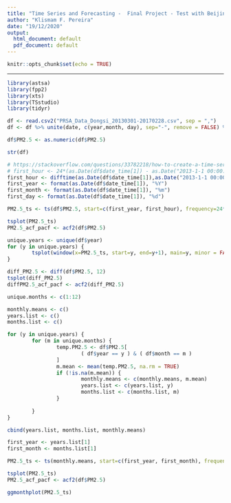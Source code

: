 ```yaml
---
title: "Time Series and Forecasting -  Final Project - Test with Beijing Air Data"
author: "Klismam F. Pereira"
date: "19/12/2020"
output:
  html_document: default
  pdf_document: default
---
```


```r
knitr::opts_chunk$set(echo = TRUE)
```
___  

```r
library(astsa)
library(fpp2)
library(xts)
library(TSstudio)
library(tidyr)
```

```r
df <- read.csv2("PRSA_Data_Dongsi_20130301-20170228.csv", sep = ",")
df <- df %>% unite(date, c(year,month, day), sep="-", remove = FALSE) %>% unite(date_time, c(date, hour), sep=" ", remove = FALSE) 

df$PM2.5 <- as.numeric(df$PM2.5)

str(df)
```

```r
# https://stackoverflow.com/questions/33782218/how-to-create-a-time-series-of-hourly-data?rq=1
# first_hour <- 24*(as.Date(df$date_time[1]) - as.Date("2013-1-1 00:00:00"))
first_hour <- difftime(as.Date(df$date_time[1]),as.Date("2013-1-1 00:00:00"), units="hours")
first_year <- format(as.Date(df$date_time[1]), "%Y")
first_month <- format(as.Date(df$date_time[1]), "%m")
first_day <- format(as.Date(df$date_time[1]), "%d")

PM2.5_ts <- ts(df$PM2.5, start=c(first_year, first_hour), frequency=24*365)

tsplot(PM2.5_ts)
PM2.5_acf_pacf <- acf2(df$PM2.5)
```  

```r
unique.years <- unique(df$year)
for (y in unique.years) {
        tsplot(window(x=PM2.5_ts, start=y, end=y+1), main=y, minor = FALSE)
}
```  

```r
diff_PM2.5 <- diff(df$PM2.5, 12)
tsplot(diff_PM2.5)
diffPM2.5_acf_pacf <- acf2(diff_PM2.5)
```  

```r
unique.months <- c(1:12)

monthly.means <- c()
years.list <- c()
months.list <- c()

for (y in unique.years) {
        for (m in unique.months) {
                temp.PM2.5 <- df$PM2.5[
                        ( df$year == y ) & ( df$month == m )
                ]
                m.mean <- mean(temp.PM2.5, na.rm = TRUE)
                if (!is.na(m.mean)) {
                        monthly.means <- c(monthly.means, m.mean)
                        years.list <- c(years.list, y)
                        months.list <- c(months.list, m)
                }
                
        }
}

cbind(years.list, months.list, monthly.means)

first_year <- years.list[1]
first_month <- months.list[1]

PM2.5_ts <- ts(monthly.means, start=c(first_year, first_month), frequency=12)

tsplot(PM2.5_ts)
PM2.5_acf_pacf <- acf2(df$PM2.5)

ggmonthplot(PM2.5_ts)
```  



